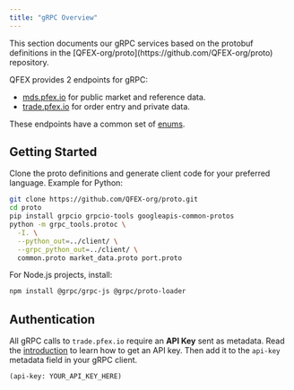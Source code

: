 ```yaml
---
title: "gRPC Overview"
---
```


<Note>
  This section documents our gRPC services based on the protobuf definitions in the
  [QFEX-org/proto](https://github.com/QFEX-org/proto) repository.
</Note>

QFEX provides 2 endpoints for gRPC:
- [mds.pfex.io](https://github.com/QFEX-org/proto/blob/main/market_data.proto) for public market and reference data.
- [trade.pfex.io](https://github.com/QFEX-org/proto/blob/main/port.proto) for order entry and private data.

These endpoints have a common set of [enums](https://github.com/QFEX-org/proto/blob/main/common.proto).

## Getting Started

Clone the proto definitions and generate client code for your preferred language. Example for Python:

```bash
git clone https://github.com/QFEX-org/proto.git
cd proto
pip install grpcio grpcio-tools googleapis-common-protos
python -m grpc_tools.protoc \
  -I. \
  --python_out=../client/ \
  --grpc_python_out=../client/ \
  common.proto market_data.proto port.proto
```

For Node.js projects, install:

```bash
npm install @grpc/grpc-js @grpc/proto-loader
```

## Authentication

All gRPC calls to `trade.pfex.io` require an **API Key** sent as metadata.
Read the [introduction](docs/api-reference/introduction) to learn how to get an API key.
Then add it to the `api-key` metadata field in your gRPC client.

```http
(api-key: YOUR_API_KEY_HERE)
```
